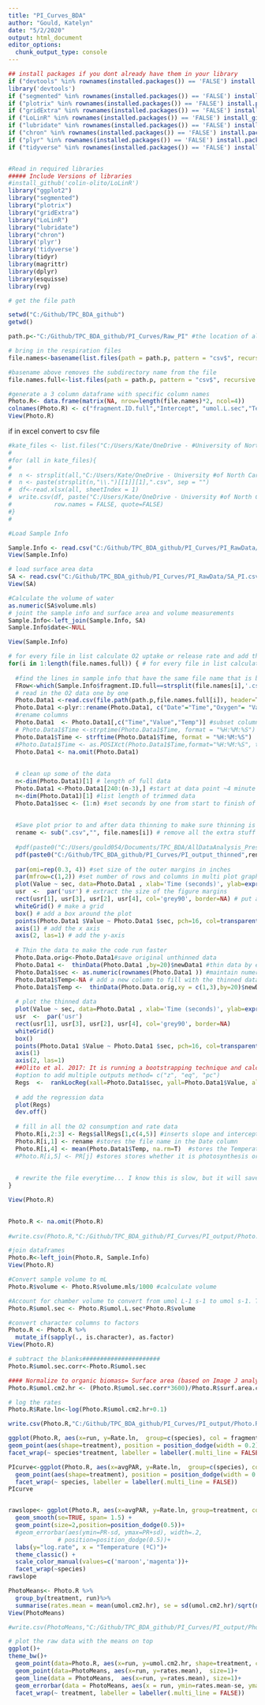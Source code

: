 ---
title: "PI_Curves_BDA"
author: "Gould, Katelyn"
date: "5/2/2020"
output: html_document
editor_options: 
  chunk_output_type: console
---
```{r}
## install packages if you dont already have them in your library
if ("devtools" %in% rownames(installed.packages()) == 'FALSE') install.packages('devtools') 
library('devtools')
if ("segmented" %in% rownames(installed.packages()) == 'FALSE') install.packages('segmented') 
if ("plotrix" %in% rownames(installed.packages()) == 'FALSE') install.packages('plotrix') 
if ("gridExtra" %in% rownames(installed.packages()) == 'FALSE') install.packages('gridExtra') 
if ("LoLinR" %in% rownames(installed.packages()) == 'FALSE') install_github('colin-olito/LoLinR') 
if ("lubridate" %in% rownames(installed.packages()) == 'FALSE') install.packages('lubridate') 
if ("chron" %in% rownames(installed.packages()) == 'FALSE') install.packages('chron') 
if ("plyr" %in% rownames(installed.packages()) == 'FALSE') install.packages('plyr') 
if ("tidyverse" %in% rownames(installed.packages()) == 'FALSE') install.packages('tidyverse') 


#Read in required libraries
##### Include Versions of libraries
#install_github('colin-olito/LoLinR')
library("ggplot2")
library("segmented")
library("plotrix")
library("gridExtra")
library("LoLinR")
library("lubridate")
library("chron")
library('plyr')
library('tidyverse')
library(tidyr)
library(magrittr)
library(dplyr)
library(esquisse)
library(rvg)
```

```{r}

# get the file path

setwd("C:/Github/TPC_BDA_github")
getwd()

path.p<-"C:/Github/TPC_BDA_github/PI_Curves/Raw_PI" #the location of all your respirometry files

# bring in the respiration files
file.names<-basename(list.files(path = path.p, pattern = "csv$", recursive = TRUE)) #list all csv file names in the folder and subfolders

#basename above removes the subdirectory name from the file
file.names.full<-list.files(path = path.p, pattern = "csv$", recursive = TRUE) 

#generate a 3 column dataframe with specific column names
Photo.R<- data.frame(matrix(NA, nrow=length(file.names)*2, ncol=4))
colnames(Photo.R) <- c("fragment.ID.full","Intercept", "umol.L.sec","Temp.C")
View(Photo.R)
```

if in excel convert to csv file
```{r}
#kate_files <- list.files("C:/Users/Kate/OneDrive - #University of North Carolina at Chapel Hill/June #2019/kate/all", pattern="*.xlsx", full.names=TRUE)
#
#for (all in kate_files){
#  
#  n <- strsplit(all,"C:/Users/Kate/OneDrive - University #of North Carolina at Chapel Hill/June #2019/kate/all")[[1]][2]
#  n <- paste(strsplit(n,"\\.")[[1]][1],".csv", sep = "")
#  df<-read.xlsx(all, sheetIndex = 1)
#  write.csv(df, paste("C:/Users/Kate/OneDrive - University #of North Carolina at Chapel Hill/June 2019/kate/csv",n, #sep = ""), 
#            row.names = FALSE, quote=FALSE)
#}
#
```

```{r}
#Load Sample Info 

Sample.Info <- read.csv("C:/Github/TPC_BDA_github/PI_Curves/PI_RawData/Sample.info.PI.csv")
View(Sample.Info)

# load surface area data
SA <- read.csv("C:/Github/TPC_BDA_github/PI_Curves/PI_RawData/SA_PI.csv") #read sample.info data
View(SA)
```

```{r}
#Calculate the volume of water
as.numeric(SA$volume.mls)
# joint the sample info and surface area and volume measurements
Sample.Info<-left_join(Sample.Info, SA)
Sample.Info$date<-NULL

View(Sample.Info)
```

```{r}
# for every file in list calculate O2 uptake or release rate and add the data to the Photo.R dataframe
for(i in 1:length(file.names.full)) { # for every file in list calculate O2 uptake or release rate and add the data to the Photo.R dataframe
  
  #find the lines in sample info that have the same file name that is being brought it
  FRow<-which(Sample.Info$fragment.ID.full==strsplit(file.names[i],'.csv'))
  # read in the O2 data one by one
  Photo.Data1 <-read.csv(file.path(path.p,file.names.full[i]), header=T) # skips the first line
  Photo.Data1 <-plyr::rename(Photo.Data1, c("Date"="Time","Oxygen"= "Value","Temperature"="Temp"))
  #rename columns 
  Photo.Data1  <- Photo.Data1[,c("Time","Value","Temp")] #subset columns of interest
  # Photo.Data1$Time <-strptime(Photo.Data1$Time, format = "%H:%M:%S") 
  Photo.Data1$Time <- strftime(Photo.Data1$Time, format = "%H:%M:%S") 
  #Photo.Data1$Time <- as.POSIXct(Photo.Data1$Time,format="%H:%M:%S", tz = "") #convert time from character to time
  Photo.Data1 <- na.omit(Photo.Data1)
  
  
  # clean up some of the data
  n<-dim(Photo.Data1)[1] # length of full data
  Photo.Data1 <-Photo.Data1[240:(n-3),] #start at data point ~4 minute in to avoid excess noise from start of run and remove last 3 lines containing text
  n<-dim(Photo.Data1)[1] #list length of trimmed data
  Photo.Data1$sec <- (1:n) #set seconds by one from start to finish of run in a new column
  
  
  #Save plot prior to and after data thinning to make sure thinning is not too extreme
  rename <- sub(".csv","", file.names[i]) # remove all the extra stuff in the file name
  
  #pdf(paste0("C:/Users/gould054/Documents/TPC_BDA/AllDataAnalysis_Presens_TPC_params/TPC_params_estimates_Topt/Output",rename,"thinning.pdf")) # open the graphics device
  pdf(paste0("C:/Github/TPC_BDA_github/PI_Curves/PI_output_thinned",rename,"thinning.pdf")) # open the graphics device
  
  par(omi=rep(0.3, 4)) #set size of the outer margins in inches
  par(mfrow=c(1,2)) #set number of rows and columns in multi plot graphic
  plot(Value ~ sec, data=Photo.Data1 , xlab='Time (seconds)', ylab=expression(paste(' O'[2],' (',mu,'mol/L)')), type='n', axes=FALSE) #plot (empty plot to fill) data as a function of time
  usr  <-  par('usr') # extract the size of the figure margins
  rect(usr[1], usr[3], usr[2], usr[4], col='grey90', border=NA) # put a grey background on the plot
  whiteGrid() # make a grid
  box() # add a box around the plot
  points(Photo.Data1 $Value ~ Photo.Data1 $sec, pch=16, col=transparentColor('dodgerblue2', 0.6), cex=1.1)
  axis(1) # add the x axis
  axis(2, las=1) # add the y-axis
  
  # Thin the data to make the code run faster
  Photo.Data.orig<-Photo.Data1#save original unthinned data
  Photo.Data1 <-  thinData(Photo.Data1 ,by=20)$newData1 #thin data by every 20 points for all the O2 values
  Photo.Data1$sec <- as.numeric(rownames(Photo.Data1 )) #maintain numeric values for time
  Photo.Data1$Temp<-NA # add a new column to fill with the thinned data
  Photo.Data1$Temp <-  thinData(Photo.Data.orig,xy = c(1,3),by=20)$newData1[,2] #thin data by every 20 points for the temp values
  
  # plot the thinned data
  plot(Value ~ sec, data=Photo.Data1 , xlab='Time (seconds)', ylab=expression(paste(' O'[2],' (',mu,'mol/L)')), type='n', axes=FALSE) #plot thinned data
  usr  <-  par('usr')
  rect(usr[1], usr[3], usr[2], usr[4], col='grey90', border=NA)
  whiteGrid()
  box()
  points(Photo.Data1 $Value ~ Photo.Data1 $sec, pch=16, col=transparentColor('dodgerblue2', 0.6), cex=1.1)
  axis(1)
  axis(2, las=1)
  ##Olito et al. 2017: It is running a bootstrapping technique and calculating the rate based on density
  #option to add multiple outputs method= c("z", "eq", "pc")
  Regs  <-  rankLocReg(xall=Photo.Data1$sec, yall=Photo.Data1$Value, alpha=0.5, method="pc", verbose=TRUE)  
  
  # add the regression data
  plot(Regs)
  dev.off()
  
  # fill in all the O2 consumption and rate data
  Photo.R[i,2:3] <- Regs$allRegs[1,c(4,5)] #inserts slope and intercept in the dataframe
  Photo.R[i,1] <- rename #stores the file name in the Date column
  Photo.R[i,4] <- mean(Photo.Data1$Temp, na.rm=T)  #stores the Temperature in the Temp.C column
  #Photo.R[i,5] <- PR[j] #stores stores whether it is photosynthesis or respiration
  
  
  # rewrite the file everytime... I know this is slow, but it will save the data that is already run
}
```

```{r}
View(Photo.R)

  
Photo.R <- na.omit(Photo.R)
  
#write.csv(Photo.R,"C:/Github/TPC_BDA_github/PI_Curves/PI_output/Photo.R.csv") 
```

```{r}

#join dataframes
Photo.R<-left_join(Photo.R, Sample.Info)
View(Photo.R)
```

```{r}
#Convert sample volume to mL
Photo.R$volume <- Photo.R$volume.mls/1000 #calculate volume

#Account for chamber volume to convert from umol L-1 s-1 to umol s-1. This standardizes across water volumes (different because of coral size) and removes per Liter
Photo.R$umol.sec <- Photo.R$umol.L.sec*Photo.R$volume

#convert character columns to factors
Photo.R <- Photo.R %>%
  mutate_if(sapply(., is.character), as.factor)
View(Photo.R)

# subtract the blanks######################
Photo.R$umol.sec.corr<-Photo.R$umol.sec

#### Normalize to organic biomass= Surface area (based on Image J analysis )#####
Photo.R$umol.cm2.hr <- (Photo.R$umol.sec.corr*3600)/Photo.R$surf.area.cm2 #mmol cm-2 hr-1

# log the rates
Photo.R$Rate.ln<-log(Photo.R$umol.cm2.hr+0.1)

write.csv(Photo.R,"C:/Github/TPC_BDA_github/PI_Curves/PI_output/Photo.Rlog.csv") 
```

```{r}
ggplot(Photo.R, aes(x=run, y=Rate.ln,  group=c(species), col = fragment.ID))+
geom_point(aes(shape=treatment), position = position_dodge(width = 0.2), size=4)+  
facet_wrap(~ species*treatment, labeller = labeller(.multi_line = FALSE))

PIcurve<-ggplot(Photo.R, aes(x=avgPAR, y=Rate.ln,  group=c(species), col = fragment.ID))+
  geom_point(aes(shape=treatment), position = position_dodge(width = 0.2), size=4) +
  facet_wrap(~ species, labeller = labeller(.multi_line = FALSE))
PIcurve


rawslope<- ggplot(Photo.R, aes(x=avgPAR, y=Rate.ln, group=treatment, color=treatment)) + 
  geom_smooth(se=TRUE, span= 1.5) +
  geom_point(size=2,position=position_dodge(0.5))+
  #geom_errorbar(aes(ymin=PR-sd, ymax=PR+sd), width=.2,
              # position=position_dodge(0.5))+
  labs(y="log.rate", x = "Temperature (ºC)")+
  theme_classic() +
  scale_color_manual(values=c('maroon','magenta'))+
  facet_wrap(~species)
rawslope

```


```{r}

PhotoMeans<- Photo.R %>%
  group_by(treatment, run)%>%
  summarise(rates.mean = mean(umol.cm2.hr), se = sd(umol.cm2.hr)/sqrt(n()))
View(PhotoMeans)

#write.csv(PhotoMeans,"C:/Github/TPC_BDA_github/PI_Curves/PI_output/Photo.MeanCurveRates.csv") 
```



```{r}
# plot the raw data with the means on top
ggplot()+
theme_bw()+  
  geom_point(data=Photo.R, aes(x=run, y=umol.cm2.hr, shape=treatment, col = genotype), position = position_dodge(width = 0.2), size=4)+
  geom_point(data=PhotoMeans, aes(x=run, y=rates.mean),  size=1)+
  geom_line(data = PhotoMeans,  aes(x=run, y=rates.mean), size=1)+
  geom_errorbar(data = PhotoMeans, aes(x = run, ymin=rates.mean-se, ymax=rates.mean+se, width=.2))+
  facet_wrap(~ treatment, labeller = labeller(.multi_line = FALSE))

```


